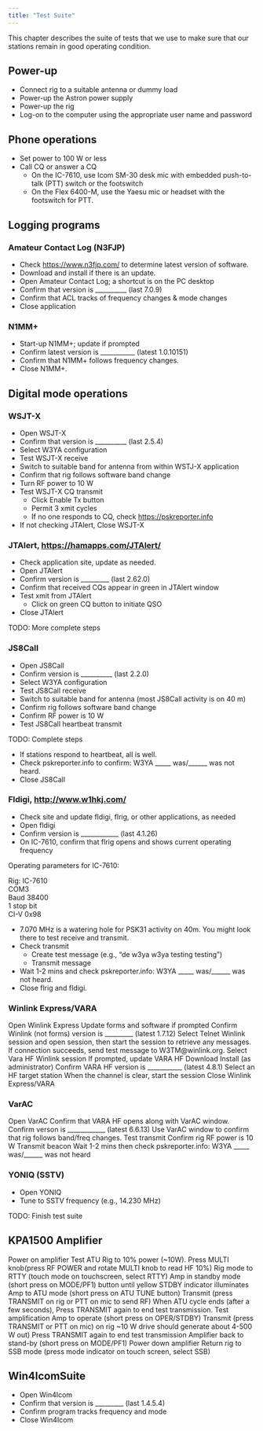 ```yaml
---
title: "Test Suite"
---
```


This chapter describes the suite of tests that we use to make sure that our stations remain in good operating condition.

## Power-up

- Connect rig to a suitable antenna or dummy load
- Power-up the Astron power supply
- Power-up the rig
- Log-on to the computer using the appropriate user name and password

## Phone operations

- Set power to 100 W or less
- Call CQ or answer a CQ
  - On the IC-7610, use Icom SM-30 desk mic with embedded push-to-talk (PTT) switch or the footswitch
  - On the Flex 6400-M, use the Yaesu mic or headset with the footswitch for PTT.
  
## Logging programs

### Amateur Contact Log (N3FJP)

- Check <https://www.n3fjp.com/> to determine latest version of software.
- Download and install if there is an update.
- Open Amateur Contact Log; a shortcut is on the PC desktop
- Confirm that version is __________ (last 7.0.9)
- Confirm that ACL tracks of frequency changes & mode changes
- Close application

### N1MM+

- Start-up N1MM+; update if prompted
- Confirm latest version is ___________ (latest 1.0.10151)
- Confirm that N1MM+ follows frequency changes.
- Close N1MM+.

## Digital mode operations

### WSJT-X

- Open WSJT-X
- Confirm that version is __________ (last 2.5.4)
- Select W3YA configuration
- Test WSJT-X receive
- Switch to suitable band for antenna from within WSTJ-X application
- Confirm that rig follows software band change
- Turn RF power to 10 W
- Test WSJT-X CQ transmit
  - Click Enable Tx button
  - Permit 3 xmit cycles
  - If no one responds to CQ, check <https://pskreporter.info>
- If not checking JTAlert, Close WSJT-X

### JTAlert, <https://hamapps.com/JTAlert/>

- Check application site, update as needed.
- Open JTAlert
- Confirm version is _________ (last 2.62.0)
- Confirm that received CQs appear in green in JTAlert window
- Test xmit from JTAlert
  - Click on green CQ button to initiate QSO
- Close JTAlert

::: {.callout-note}

TODO: More complete steps

:::

### JS8Call

- Open JS8Call
- Confirm version is __________ (last 2.2.0)
- Select W3YA configuration
- Test JS8Call receive
- Switch to suitable band for antenna (most JS8Call activity is on 40 m)
- Confirm rig follows software band change
- Confirm RF power is 10 W
-   Test JS8Call heartbeat transmit

::: {.callout-note}

TODO: Complete steps

:::

- If stations respond to heartbeat, all is well.
- Check pskreporter.info to confirm: W3YA _____ was/______ was not heard.
- Close JS8Call

### Fldigi, <http://www.w1hkj.com/>

- Check site and update fldigi, flrig, or other applications, as needed
- Open fldigi
- Confirm version is ____________ (last 4.1.26)
- On IC-7610, confirm that flrig opens and shows current operating frequency

::: {.callout-note}

Operating parameters for IC-7610:

Rig: IC-7610</br>
COM3</br>
Baud 38400</br>
1 stop bit</br>
CI-V 0x98

:::

- 7.070 MHz is a watering hole for PSK31 activity on 40m. You might look there to test receive and transmit.
- Check transmit
    - Create test message (e.g., “de w3ya w3ya testing testing”)
    - Transmit message
- Wait 1-2 mins and check pskreporter.info: W3YA _____ was/______ was not heard.
- Close flrig and fldigi.

### Winlink Express/VARA

Open Winlink Express
Update forms and software if prompted
Confirm Winlink (not forms) version is _________ (latest 1.7.12)
Select Telnet Winlink session and open session, then start the session to retrieve any messages.
If connection succeeds, send test message to W3TM@winlink.org.
Select Vara HF Winlink session
If prompted, update VARA HF
Download
Install (as administrator)
Confirm VARA HF version is ___________ (latest 4.8.1)
Select an HF target station
When the channel is clear, start the session
Close Winlink Express/VARA

### VarAC

Open VarAC
Confirm that VARA HF opens along with VarAC window.
Confirm verson is ____________ (latest 6.6.13)
Use VarAC window to confirm that rig follows band/freq changes.
Test transmit
Confirm rig RF power is 10 W
Transmit beacon
Wait 1-2 mins then check pskreporter.info: W3YA _____ was/______ was not heard

### YONIQ (SSTV)

- Open YONIQ
- Tune to SSTV frequency (e.g., 14.230 MHz)

::: {.callout-note}
TODO: Finish test suite
:::

## KPA1500 Amplifier

Power on amplifier
Test ATU
Rig to 10% power (~10W). Press MULTI knob(press RF POWER and rotate MULTI knob to read HF 10%)
Rig mode to RTTY (touch mode on touchscreen, select RTTY)
Amp in standby mode (short press on MODE/PF1) button until yellow STDBY  indicator illuminates
Amp to ATU mode (short press on ATU TUNE button)
Transmit (press TRANSMIT on rig or PTT on mic to send RF)
When ATU cycle ends (after a few seconds), Press TRANSMIT again to end test transmission.
Test amplification
Amp to operate (short press on OPER/STDBY)
Transmit (press TRANSMIT or PTT on mic) on rig 
~10 W drive should generate about 4-500 W out)
Press TRANSMIT again to end test transmission
Amplifier back to stand-by (short press on MODE/PF1)
Power down amplifier
Return rig to SSB mode (press mode indicator on touch screen, select SSB)

## Win4IcomSuite

- Open Win4Icom
- Confirm that version is _________ (last 1.4.5.4)
- Confirm program tracks frequency and mode
- Close Win4Icom
